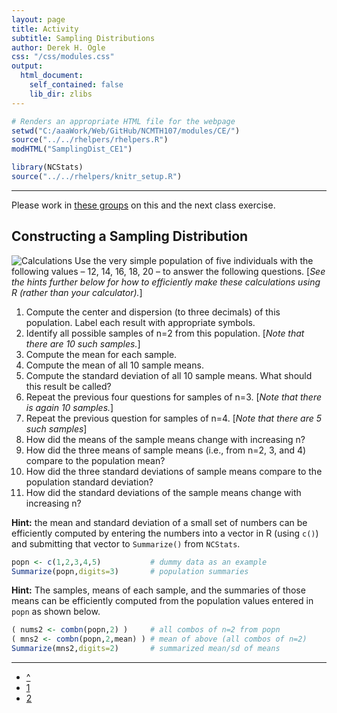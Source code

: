 ```yaml
---
layout: page
title: Activity
subtitle: Sampling Distributions
author: Derek H. Ogle
css: "/css/modules.css"
output:
  html_document:
    self_contained: false
    lib_dir: zlibs
---
```


```r
# Renders an appropriate HTML file for the webpage
setwd("C:/aaaWork/Web/GitHub/NCMTH107/modules/CE/")
source("../../rhelpers/rhelpers.R")
modHTML("SamplingDist_CE1")
```

```r
library(NCStats)
source("../../rhelpers/knitr_setup.R")
```

----

<p class="bg-warn">Please work in <a href="SamplingDist_CE_Groups.html">these groups</a> on this and the next class exercise.</p>

## Constructing a Sampling Distribution
<img src="http://derekogle.com/NCMTH107/modules/CE/zimgs/calculator-1.jpg" alt="Calculations" class="img-right">
Use the very simple population of five individuals with the following values -- 12, 14, 16, 18, 20 -- to answer the following questions. [*See the hints further below for how to efficiently make these calculations using R (rather than your calculator).*]

1. Compute the center and dispersion (to three decimals) of this population. Label each result with appropriate symbols.
1. Identify all possible samples of n=2 from this population. [*Note that there are 10 such samples.*]
1. Compute the mean for each sample.
1. Compute the mean of all 10 sample means.
1. Compute the standard deviation of all 10 sample means. What should this result be called?
1. Repeat the previous four questions for samples of n=3. [*Note that there is again 10 samples.*]
1. Repeat the previous question for samples of n=4. [*Note that there are 5 such samples*]
1. How did the means of the sample means change with increasing n?
1. How did the three means of sample means (i.e., from n=2, 3, and 4) compare to the population mean?
1. How did the three standard deviations of sample means compare to the population standard deviation?
1. How did the standard deviations of the sample means change with increasing n?

<p class="bg-info"><strong>Hint:</strong> the mean and standard deviation of a small set of numbers can be efficiently computed by entering the numbers into a vector in R (using <code>c()</code>) and submitting that vector to <code>Summarize()</code> from <code>NCStats</code>.</p>

```r
popn <- c(1,2,3,4,5)           # dummy data as an example
Summarize(popn,digits=3)       # population summaries
```

<p class="bg-info"><strong>Hint:</strong> The samples, means of each sample, and the summaries of those means can be efficiently computed from the population values entered in <code>popn</code> as shown below.</p>

```r
( nums2 <- combn(popn,2) )     # all combos of n=2 from popn
( mns2 <- combn(popn,2,mean) ) # mean of above (all combos of n=2)
Summarize(mns2,digits=2)       # summarized mean/sd of means
```

----

<div class="text-center">
<ul class="pagination pagination-lg">
  <li><a href="../SamplingDist.html">^</a></li>
  <li class="active"><a href="#">1</a></li>
  <li><a href="SamplingDist_CE2.html">2</a></li>
</ul>
